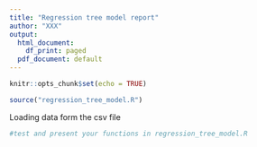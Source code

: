 ---
title: "Regression tree model report"
author: "XXX"
output:
  html_document:
    df_print: paged
  pdf_document: default
---

```{r setup, include=FALSE}
knitr::opts_chunk$set(echo = TRUE)

source("regression_tree_model.R")
```

Loading data form the csv file

```{r}
#test and present your functions in regression_tree_model.R

```
